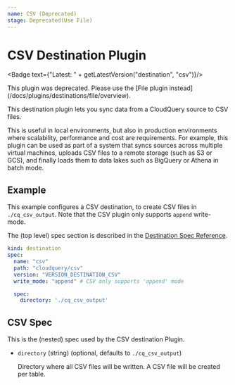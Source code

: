 ```yaml
---
name: CSV (Deprecated)
stage: Deprecated(Use File)
---
```

# CSV Destination Plugin


<Badge text={"Latest: " + getLatestVersion("destination", "csv")}/>

<Callout type="error">
This plugin was deprecated. Please use the [File plugin instead](/docs/plugins/destinations/file/overview).
</Callout>

This destination plugin lets you sync data from a CloudQuery source to CSV files.

This is useful in local environments, but also in production environments where scalability, performance and cost are requirements. For example, this plugin can be used as part of a system that syncs sources across multiple virtual machines, uploads CSV files to a remote storage (such as S3 or GCS), and finally loads them to data lakes such as BigQuery or Athena in batch mode.

## Example

This example configures a CSV destination, to create CSV files in  `./cq_csv_output`. Note that the CSV plugin only supports `append` write-mode.

The (top level) spec section is described in the [Destination Spec Reference](/docs/reference/destination-spec).

```yaml copy
kind: destination
spec:
  name: "csv"
  path: "cloudquery/csv"
  version: "VERSION_DESTINATION_CSV"
  write_mode: "append" # CSV only supports 'append' mode

  spec:
    directory: './cq_csv_output'
```

## CSV Spec

This is the (nested) spec used by the CSV destination Plugin.

- `directory` (string) (optional, defaults to `./cq_csv_output`)

  Directory where all CSV files will be written. A CSV file will be created per table.
